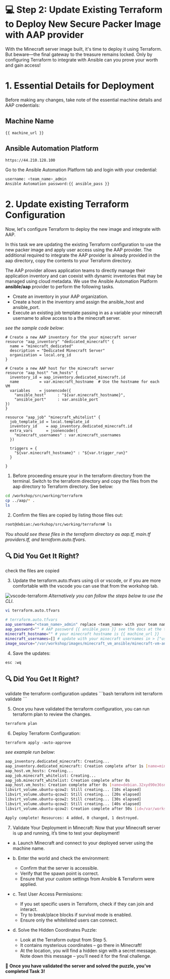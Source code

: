 # 💻 Step 2: Update Existing Terraform to Deploy New Secure Packer Image with AAP provider

With the Minecraft server image built, it's time to deploy it using Terraform. But beware—the final gateway to the treasure remains locked. Only by configuring Terraform to integrate with Ansible can you prove your worth and gain access!

# 1. Essential Details for Deployment
Before making any changes, take note of the essential machine details and AAP credentials:
## Machine Name
```
{{ machine_url }}
```
## Ansible Automation Platform
```bash
https://44.210.128.100
```
Go to the Ansible Automation Platform tab and login with your credential:
```bash
username: <team_name>_admin
Ansible Automation password:{{ ansible_pass }}
```
# 2. Update existing Terraform Configuration
Now, let's configure Terraform to deploy the new image and integrate with AAP.

In this task we are updating the existing Terraform configuration to use the 
new packer image and apply user access using the AAP provider.
The additional required to integrate the AAP provider is already provided in the aap directory,
copy the contents to your Terraform directory.

The AAP provider allows application teams to directly manage their application inventory and can coexist with dynamic inventories that may be managed using cloud metadata.
We use the Ansible Automation Platform **ansible/aap** provider to perform the following tasks. 

* Create an inventory in your AAP organization.
* Create a host in the inventory amd assign the ansible_host and ansible_port.
* Execute an existing job template passing in as a variable your minecraft username to allow access to a the minecraft server.

_see the sample code below_:
```hcl
# Create a new AAP inventory for the your minecraft server
resource "aap_inventory" "dedicated_minecraft" {
  name = "minecraft_dedicated"
  description = "Dedicated Minecraft Server"
  organization = local.org_id
}

# Create a new AAP host for the minecraft server
resource "aap_host" "vm_hosts" {
  inventory_id = aap_inventory.dedicated_minecraft.id
  name         = var.minecraft_hostname  # Use the hostname for each VM
  variables    = jsonencode({
    "ansible_host"     : "${var.minecraft_hostname}",
    "ansible_port"     : var.ansible_port
})
}

resource "aap_job" "minecraft_whitelist" {
  job_template_id = local.template_id
  inventory_id    = aap_inventory.dedicated_minecraft.id
  extra_vars      = jsonencode({
    "minecraft_usernames" : var.minecraft_usernames
  })

  triggers = {
    "${var.minecraft_hostname}" : "${var.trigger_run}"
  }
  
}
```

1. Before proceeding ensure your in the terraform directory from the terminal.
Switch to the terraform directory and copy the files from the aap directory to Terraform directory.
See below:
```bash
cd /workshop/src/working/terraform
cp ../aap/* .
ls
```
2. Confirm the files are copied by listing those files out: 
```bash
root@debian:/workshop/src/working/terraform# ls
```
_You should see these files in the terraform directory as aap.tf,  main.tf providers.tf, and  terraform.auto.tfvars_.

## 🔍 Did You Get It Right?

<Task id="update_terraform">
check the files are copied
</Task>

3. Update the terraform.auto.tfvars using cli or vscode, or if you are more comfortable with the vscode you can use that from the workshop tab.

![vscode-terraform](https://dl.dropbox.com/scl/fi/zq9xbve7g8pp7c50bfcwd/vscode-terraform.png?rlkey=z64crgxgndh7hsnz54m3nliyu&st=myh94xd7&dl=0)
_Alternatively you can follow the steps below to use the CLI_.

```bash
vi terraform.auto.tfvars
```

```bash
# terraform.auto.tfvars
aap_username="<team_name>_admin" replace <team_name> with your team name
aap_password="" # AAP password {{ ansible_pass }} see the docs at the top of the task page
minecraft_hostname="" # your minecraft hostname is {{ machine_url }}
minecraft_usernames=[] # update with your minecraft usernames in > ["user1","user2"]
image_source="/var/workshop/images/minecraft_vm_ansible/minecraft-vm-ansible.qcow2"
```
4. Save the updates:

```bash
esc :wq
```
## 🔍 Did You Get It Right?

<Task id="terraform_validate">
validate the terraform configuration updates
</Task>
```bash
terraform init
terraform validate
```

5. Once you have validated the terraform configuration, 
you can run terraform plan to review the changes.

```bash
terraform plan
```

6. Deploy Terraform Configuration:
```
terraform apply -auto-approve
```
_see example run below_: 
```bash
aap_inventory.dedicated_minecraft: Creating...
aap_inventory.dedicated_minecraft: Creation complete after 1s [name=minecraft_dedicated]
aap_host.vm_hosts: Creating...
aap_job.minecraft_whitelist: Creating...
aap_job.minecraft_whitelist: Creation complete after 0s
aap_host.vm_hosts: Creation complete after 0s [name=debian.32xyd90e36sn.instruqt.io]
libvirt_volume.ubuntu-qcow2: Still creating... [10s elapsed]
libvirt_volume.ubuntu-qcow2: Still creating... [20s elapsed]
libvirt_volume.ubuntu-qcow2: Still creating... [30s elapsed]
libvirt_volume.ubuntu-qcow2: Still creating... [40s elapsed]
libvirt_volume.ubuntu-qcow2: Creation complete after 50s [id=/var/workshop/pools/ubuntu/ubuntu-qcow2]

Apply complete! Resources: 4 added, 0 changed, 1 destroyed.
```
7. Validate Your Deployment in Minecraft:
Now that your Minecraft server is up and running, it’s time to test your deployment!

  - a. Launch Minecraft and connect to your deployed server using the machine name.
  - b. Enter the world and check the environment:
    - Confirm that the server is accessible.
    - Verify that the spawn point is correct.
    - Ensure that your custom settings from Ansible & Terraform were applied.

  - c. Test User Access Permissions:
    - If you set specific users in Terraform, check if they can join and interact.
    - Try to break/place blocks if survival mode is enabled.
    - Ensure only the whitelisted users can connect.

  - d. Solve the Hidden Coordinates Puzzle:
    - Look at the Terraform output from Step 5.
    - It contains mysterious coordinates – go there in Minecraft!
    - At the location, you will find a hidden sign with a secret message. Note down this message – you’ll need it for the final challenge.

🚀 **Once you have validated the server and solved the puzzle, you’ve completed Task 3!** 



